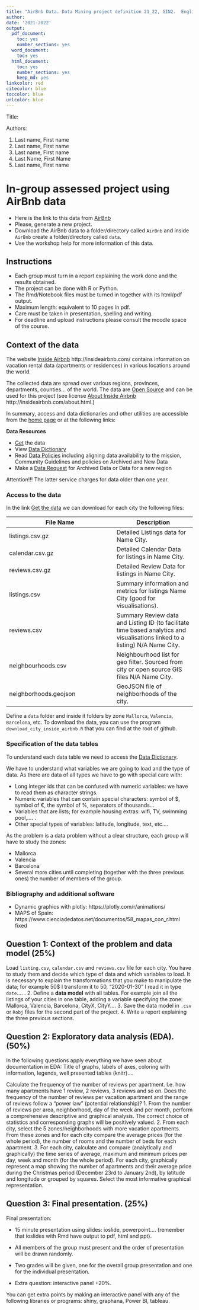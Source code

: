 ```yaml
---
title: "AirBnb Data. Data Mining project definition 21_22, GIN2.  English version"
author: 
date: '2021-2022'
output:
  pdf_document:
    toc: yes
    number_sections: yes
  word_document:
    toc: yes
  html_document: 
    toc: yes
    number_sections: yes
    keep_md: yes
linkcolor: red
citecolor: blue
toccolor: blue
urlcolor: blue
---
```



Title:

Authors:
 
1. Last name, First name
2. Last name, First name 
3. Last name, First name
4. Last Name, First Name
5. Last name, First name

# In-group assessed project using AirBnb data

* Here is the link to this data from [AirBnb](http://insideairbnb.com/get-the-data.html)
* Please, generate a new project. 
* Download the AirBnb data to a folder/directory called `AirBnb` and inside `AirBnb` create a folder/directory called `data`.
* Use the workshop help for more information of this data. 


## Instructions

* Each group must turn in a report explaining the work done and the results obtained.
* The project can be done with R or Python.
* The Rmd/Notebook files must be turned in together with its html/pdf output.
* Maximum length: equivalent to 10 pages in pdf.
* Care must be taken in presentation, spelling and writing.
* For deadline and upload instructions please consult the moodle space of the course.

## Context of the data 

The website [Inside Airbnb](http://insideairbnb.com/) http://insideairbnb.com/ contains information on vacation rental data (apartments or residences) in various locations around the world.

The collected data are spread over various regions, provinces, departments, counties... of the world. The data are [Open Source](https://www.redhat.com/es/topics/open-source/what-is-open-source) and can be used for this project (see license [About Inside Airbnb](/http://insideairbnb.com/about.html) http://insideairbnb.com/about.html.)

In summary, access and data dictionaries and other utilities are accessible from the [home page](http://insideairbnb.com/get-the-data.html) or at the following links:


**Data Resources**

* [Get](http://insideairbnb.com/get-the-data.html) the data
* View [Data Dictionary](https://docs.google.com/spreadsheets/d/1iWCNJcSutYqpULSQHlNyGInUvHg2BoUGoNRIGa6Szc4/edit#gid=982310896)
* Read [Data Policies](http://insideairbnb.com/data-policies.html) including aligning data availability to the mission, Community Guidelines and policies on Archived and New Data
* Make a [Data Request](http://insideairbnb.com/data-requests.html) for Archived Data or Data for a new region


Attention!!! The latter service charges for data older than one year.


### Access to the data

In the link [Get the data](http://insideairbnb.com/get-the-data.html) we can download for each city the following files:


| File Name | Description| 
----------------|------------| 
| listings.csv.gz | Detailed Listings data for Name City. 
| calendar.csv.gz | Detailed Calendar Data for listings in Name City.| | 
| reviews.csv.gz | Detailed Review Data for listings in Name City.| | | reviews.csv.gz | Detailed Review Data for listings in Name City.| | 
| listings.csv | Summary information and metrics for listings Name City (good for visualisations).| | | reviews.csv.gz | Summary information and metrics for listings Name City (good for visualisations).| | 
| reviews.csv | Summary Review data and Listing ID (to facilitate time based analytics and visualisations linked to a listing) N/A Name City.| | 
| neighbourhoods.csv | Neighbourhood list for geo filter. Sourced from city or open source GIS files N/A Name City. |  	
| neighborhoods.geojson | GeoJSON file of neighborhoods of the city.| | | neighborhoods.geojson | GeoJSON file of neighborhoods of the city. 


Define a `data` folder and inside it folders by zone `Mallorca`, `Valencia`, `Barcelona`, etc. To download the data, you can use the program `download_city_inside_airbnb.R` that you can find at the root of github.

### Specification of the data tables

To understand each data table we need to access the [Data Dictionary](https://docs.google.com/spreadsheets/d/1iWCNJcSutYqpULSQHlNyGInUvHg2BoUGoNRIGa6Szc4/edit#gid=982310896).

We have to understand what variables we are going to load and the type of data. As there are data of all types we have to go with special care with:

* Long integer ids that can be confused with numeric variables: we have to read them as character strings.
* Numeric variables that can contain special characters: symbol of \$, symbol of \€, the symbol of \%, separators of thousands...
* Variables that are lists; for example housing extras: wifi, TV, swimming pool,.... .
* Other special types of variables: latitude, longitude, text, etc.... 

As the problem is a data problem without a clear structure, each group will have to study the zones:

* Mallorca
* Valencia
* Barcelona
* Several more cities until completing (together with the three previous ones) the number of members of the group.


### Bibliography and additional software 


* Dynamic graphics with plotly: https://plotly.com/r/animations/
* MAPS of Spain: https://www.cienciadedatos.net/documentos/58_mapas_con_r.html fixed



## Question 1: Context of the problem and data model (25%)

Load `listing.csv`, `calendar.csv` and `reviews.csv` file for each city. You have to study them and decide which type of data and which variables to load. It is necessary to explain the transformations that you make to manipulate the data; for example 50$ I transform it to 50, "2020-01-30" I read it in type `date`.... .
2. Define a **data model** with all tables. For example join all the listings of your cities in one table, adding a variable specifying the zone: Mallorca, Valencia, Barcelona, CityX, CityY....
3. Save the data model in `.csv` or `Robj` files for the second part of the project.
4. Write a report explaining the three previous sections.





## Question 2: Exploratory data analysis (EDA). (50%)

In the following questions apply everything we have seen about documentation in EDA: Title of graphs, labels of axes, coloring with information, legends, well presented tables (knitr)....

Calculate the frequency of the number of reviews per apartment. I.e. how many apartments have 1 review, 2 reviews, 3 reviews and so on. Does the frequency of the number of reviews per vacation apartment and the range of reviews follow a "power law" (potential relationship)?
1. From the number of reviews per area, neighborhood, day of the week and per month, perform a comprehensive descriptive and graphical analysis. The correct choice of statistics and corresponding graphs will be positively valued.
2. From each city, select the 5 zones/neighborhoods with more vacation apartments. From these zones and for each city compare the average prices (for the whole period), the number of rooms and the number of beds for each apartment.
3. For each city, calculate and compare (analytically and graphically) the time series of average, maximum and minimum prices per day, week and month (for the whole period).
For each city, graphically represent a map showing the number of apartments and their average price during the Christmas period (December 23rd to January 2nd), by latitude and longitude or grouped by squares. Select the most informative graphical representation.


## Question 3: Final presentation. (25%)


Final presentation:

* 15 minute presentation using slides: ioslide, powerpoint.... (remember that ioslides with Rmd have output to pdf, html and ppt).
* All members of the group must present and the order of presentation will be drawn randomly.
* Two grades will be given, one for the overall group presentation and one for the individual presentation.


* Extra question: interactive panel +20%.

You can get extra points by making an interactive panel with any of the following libraries or programs: shiny, graphana, Power BI, tableau.

